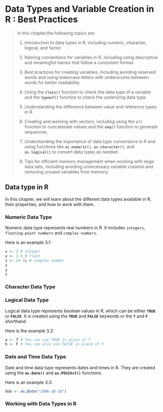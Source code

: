 # Data Types and Variable Creation in R : Best Practices

>
> In this chapter,the following topics are:
>
> 1.  Introduction to data types in R, including numeric, character, logical, and factor.
>
> 2.  Naming conventions for variables in R, including using descriptive and meaningful names that follow a consistent format.
>
> 3.  Best practices for creating variables, including avoiding reserved words and using lowercase letters with underscores between words for better readability.
>
> 4.  Using the **`class()`** function to check the data type of a variable and the **`typeof()`** function to check the underlying data type.
>
> 5.  Understanding the difference between value and reference types in R.
>
> 6.  Creating and working with vectors, including using the **`c()`** function to concatenate values and the **`seq()`** function to generate sequences.
>
> 7.  Understanding the importance of data type conversions in R and using functions like **`as.numeric()`**, **`as.character()`**, and **`as.logical()`** to convert data types as needed.
>
> 8.  Tips for efficient memory management when working with large data sets, including avoiding unnecessary variable creation and removing unused variables from memory.

## Data type in R

In this chapter, we will learn about the different data types available in R, their properties, and how to work with them.

### Numeric Data Type

Numeric data type represents real numbers in R. It includes `integers`, `floating-point numbers` and `complex numbers`.

Here is an example 3.1:

```r
x <- 2 # integer
y <- 2.5 # float
z <- 2+ 3i # complex number
x
y
z


```

### Character Data Type

### Logical Data Type

Logical data type represents boolean values in R, which can be either **`TRUE`** or **`FALSE`**. It is created using the **`TRUE`** and **`FALSE`** keywords or the **`T`** and **`F`** shorthand.

Here is the example 3.2:

```r
a <- T # You can use TRUE in place of T
b <- F # You can also use FAlSE in place of F

```

### Date and Time Data Type

Date and time data type represents dates and times in R. They are created using the **`as.Date()`** and **`as.POSIXct()`** functions.

Here is an example 3.3:

```r
dob <- as.Date("1996-10-10")
```

### Working with Data Types in R
